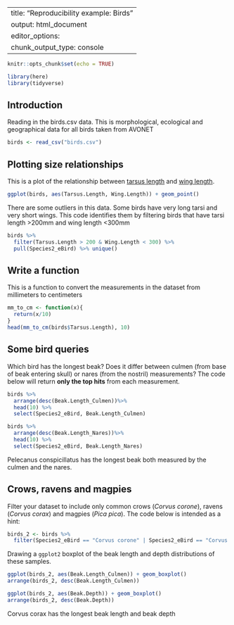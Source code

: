 
---
title: "Reproducibility example: Birds"
output: html_document
editor_options: 
  chunk_output_type: console
---

```{r setup, include=FALSE}
knitr::opts_chunk$set(echo = TRUE)

library(here)
library(tidyverse)
```

## Introduction
Reading in the birds.csv data. This is morphological, ecological and geographical data for all birds taken from AVONET

```{r read_csv, eval=T}
birds <- read_csv("birds.csv")
```

## Plotting size relationships
This is a plot of the relationship between [tarsus length](https://en.wikipedia.org/wiki/Bird_measurement#Tarsus) and [wing length](https://en.wikipedia.org/wiki/Bird_measurement#Wing).

```{r graph}
ggplot(birds, aes(Tarsus.Length, Wing.Length)) + geom_point()
```

There are some outliers in this data. Some birds have very long tarsi and very short wings. This code identifies them by filtering birds that have tarsi length >200mm and wing length <300mm
```{r outliers}
birds %>%
  filter(Tarsus.Length > 200 & Wing.Length < 300) %>%
  pull(Species2_eBird) %>% unique()
```

## Write a function
This is a function to convert the measurements in the dataset from millimeters to centimeters
```{r function}
mm_to_cm <- function(x){
  return(x/10)
}
head(mm_to_cm(birds$Tarsus.Length), 10)
```

## Some bird queries

Which bird has the longest beak? Does it differ between culmen (from base of beak entering skull) or nares (from the nostril) measurements? The code below will return **only the top hits** from each measurement.

```{r longest_beak}
birds %>%
  arrange(desc(Beak.Length_Culmen))%>%
  head(10) %>%
  select(Species2_eBird, Beak.Length_Culmen)

birds %>%
  arrange(desc(Beak.Length_Nares))%>%
  head(10) %>%
  select(Species2_eBird, Beak.Length_Nares)
```

Pelecanus conspicillatus has the longest beak both measured by the culmen and the nares.


## Crows, ravens and magpies

Filter your dataset to include only common crows (*Corvus corone*), ravens (*Corvus corax*) and magpies (*Pica pica*). The code below is intended as a hint:

```{r code_block2, echo = TRUE}
birds_2 <- birds %>%
  filter(Species2_eBird == "Corvus corone" | Species2_eBird == "Corvus corax" | Species2_eBird == "Pica pica") 
```

Drawing a `ggplot2` boxplot of the beak length and depth distributions of these samples. 

```{r boxplot}
ggplot(birds_2, aes(Beak.Length_Culmen)) + geom_boxplot()
arrange(birds_2, desc(Beak.Length_Culmen))

ggplot(birds_2, aes(Beak.Depth)) + geom_boxplot()
arrange(birds_2, desc(Beak.Depth))
```
Corvus corax has the longest beak length and beak depth


